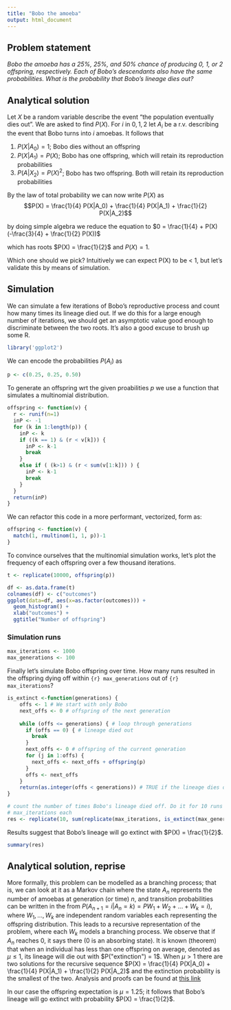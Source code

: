 ```yaml
---
title: "Bobo the amoeba"
output: html_document
---
```


## Problem statement
*Bobo the amoeba has a 25%, 25%, and 50% chance of producing 0, 1, or 2 offspring, respectively. Each of Bobo’s descendants also have the same probabilities. What is the probability that Bobo’s lineage dies out?*

## Analytical solution

Let $X$ be a random variable describe the event "the population eventually dies out". We are asked to find $P(X)$.
For $i$ in ${0,1,2}$ let $A_i$ be a r.v. describing the event that Bobo turns into $i$ amoebas. It follows that

 1. $P(X|A_0) = 1$; Bobo dies without an offspring 
 2. $P(X|A_1) = P(X)$; Bobo has one offspring, which will retain its reproduction probabilities
 3. $P(A|X_2) = P(X)^2$; Bobo has two offspring. Both will retain its reproduction probabilities

By the law of total probability we can now write $P(X)$ as 
$$P(X) = \frac{1}{4} P(X|A_0) + \frac{1}{4} P(X|A_1) + \frac{1}{2} P(X|A_2)$$

by doing simple algebra we reduce the equation to
$0 = \frac{1}{4}  + P(X) (-\frac{3}{4}  + \frac{1}{2} P(X))$

which has roots $P(X) = \frac{1}{2}$ and $P(X) = 1$.

Which one should we pick? Intuitively we can expect P(X) to be < 1, but let's validate this by means of simulation.

## Simulation
We can simulate a few iterations of Bobo's reproductive process and count how many times its lineage died out. If we do this for a large enough number of iterations, we should get an asymptotic value good enough to discriminate between the two roots. It's also a good excuse to brush up some R.

```r
library('ggplot2')
```

We can encode the probabilities $P(A_i)$ as 
```r
p <- c(0.25, 0.25, 0.50)
```

To generate an offspring wrt the given proabilities *p* we use a function that simulates a multinomial distribution.
```r
offspring <- function(v) {
  r <- runif(n=1)
  inP <- -1
  for (k in 1:length(p)) {
    inP <- k
    if ((k == 1) & (r < v[k])) {
      inP <- k-1
      break
    }
    else if ( (k>1) & (r < sum(v[1:k])) ) {
      inP <- k-1
      break
    }
  }
  return(inP)
}
```

We can refactor this code in a more performant, vectorized, form as:
```r
offspring <- function(v) {
  match(1, rmultinom(1, 1, p))-1
}
```

To convince ourselves that the multinomial simulation works, let's plot the frequency of each offspring over a few thousand iterations.
```r
t <- replicate(10000, offspring(p))

df <- as.data.frame(t)
colnames(df) <- c("outcomes")
ggplot(data=df, aes(x=as.factor(outcomes))) + 
  geom_histogram() +
  xlab("outcomes") + 
  ggtitle("Number of offspring")
```

### Simulation runs
```r
max_iterations <- 1000
max_generations <- 100
```
Finally let's simulate Bobo offspring over time. How many runs resulted in the offspring dying off within `{r} max_generations` out of `{r} max_iterations`?
```r
is_extinct <-function(generations) {
    offs <- 1 # We start with only Bobo
    next_offs <- 0 # offspring of the next generation
    
    while (offs <= generations) { # loop through generations  
      if (offs == 0) { # lineage died out
        break
      }
      next_offs <- 0 # offspring of the current generation
      for (j in 1:offs) {
        next_offs <- next_offs + offspring(p)
      }
      offs <- next_offs
    }
    return(as.integer(offs < generations)) # TRUE if the lineage dies out
}

# count the number of times Bobo's lineage died off. Do it for 10 runs of
# max_iterations each
res <- replicate(10, sum(replicate(max_iterations, is_extinct(max_generations))) / max_iterations)
```

Results suggest that Bobo's lineage will go extinct with $P(X) = \frac{1}{2}$.
```r
summary(res)
```

## Analytical solution, reprise
More formally, this problem can be modelled as a branching process; that is, we can look at it as a Markov chain where the state $A_n$ represents the number of amoebas at generation (or time) $n$, and transition probabilities can be written in the from $P(A_{n+1} = i |A_n =k) = P W_1 + W_2 + ... + W_k = i)$, where $W_1, ..., W_k$ are independent random variables each representing the offspring distribution. This leads to a recursive representation of the problem, where each $W_k$ models a branching process. We observe that if $A_n$ reaches 0, it says there (0 is an absorbing state). It is known (theorem) that when an individual has less than one offspring on average, denoted as $\mu \leq 1$, its lineage will die out with $P("extinction") = 1$. When $\mu \gt 1$ there are two solutions for the recursive sequence $P(X) = \frac{1}{4} P(X|A_0) + \frac{1}{4} P(X|A_1) + \frac{1}{2} P(X|A_2)$ and the extinction probability is the smallest of the two.
Analysis and proofs can be found at [this link](https://www.math.ucdavis.edu/~gravner/MAT135B/materials/ch14.pdf)

In our case the offspring expectation is $\mu = 1.25$; it follows that Bobo's lineage will go extinct with probability $P(X) = \frac{1}{2}$.
